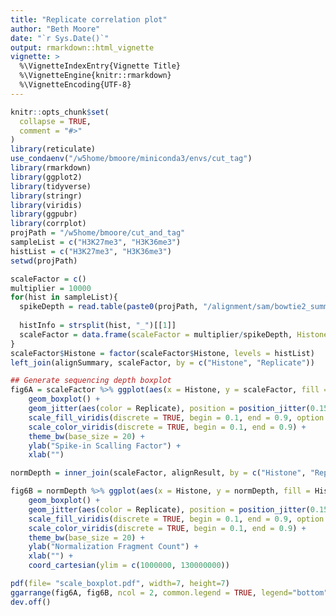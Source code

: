 ```yaml
---
title: "Replicate correlation plot"
author: "Beth Moore"
date: "`r Sys.Date()`"
output: rmarkdown::html_vignette
vignette: >
  %\VignetteIndexEntry{Vignette Title}
  %\VignetteEngine{knitr::rmarkdown}
  %\VignetteEncoding{UTF-8}
---
```


```r
knitr::opts_chunk$set(
  collapse = TRUE,
  comment = "#>"
)
library(reticulate)
use_condaenv("/w5home/bmoore/miniconda3/envs/cut_tag")
library(rmarkdown)
library(ggplot2)
library(tidyverse)
library(stringr)
library(viridis)
library(ggpubr)
library(corrplot)
projPath = "/w5home/bmoore/cut_and_tag"
sampleList = c("H3K27me3", "H3K36me3")
histList = c("H3K27me3", "H3K36me3")
setwd(projPath)
```

```r
scaleFactor = c()
multiplier = 10000
for(hist in sampleList){
  spikeDepth = read.table(paste0(projPath, "/alignment/sam/bowtie2_summary/", hist, "_bowtie2_spikeIn.seqDepth"), header = FALSE, fill = TRUE)$V1[1]
  
  histInfo = strsplit(hist, "_")[[1]]
  scaleFactor = data.frame(scaleFactor = multiplier/spikeDepth, Histone = histInfo[1], Replicate = histInfo[2])  %>% rbind(scaleFactor, .)
}
scaleFactor$Histone = factor(scaleFactor$Histone, levels = histList)
left_join(alignSummary, scaleFactor, by = c("Histone", "Replicate"))
```
```r
## Generate sequencing depth boxplot
fig6A = scaleFactor %>% ggplot(aes(x = Histone, y = scaleFactor, fill = Histone)) +
    geom_boxplot() +
    geom_jitter(aes(color = Replicate), position = position_jitter(0.15)) +
    scale_fill_viridis(discrete = TRUE, begin = 0.1, end = 0.9, option = "magma", alpha = 0.8) +
    scale_color_viridis(discrete = TRUE, begin = 0.1, end = 0.9) +
    theme_bw(base_size = 20) +
    ylab("Spike-in Scalling Factor") +
    xlab("")

normDepth = inner_join(scaleFactor, alignResult, by = c("Histone", "Replicate")) %>% mutate(normDepth = MappedFragNum_axl * scaleFactor)

fig6B = normDepth %>% ggplot(aes(x = Histone, y = normDepth, fill = Histone)) +
    geom_boxplot() +
    geom_jitter(aes(color = Replicate), position = position_jitter(0.15)) +
    scale_fill_viridis(discrete = TRUE, begin = 0.1, end = 0.9, option = "magma", alpha = 0.8) +
    scale_color_viridis(discrete = TRUE, begin = 0.1, end = 0.9) +
    theme_bw(base_size = 20) +
    ylab("Normalization Fragment Count") +
    xlab("") + 
    coord_cartesian(ylim = c(1000000, 130000000))

pdf(file= "scale_boxplot.pdf", width=7, height=7)
ggarrange(fig6A, fig6B, ncol = 2, common.legend = TRUE, legend="bottom")
dev.off()
```